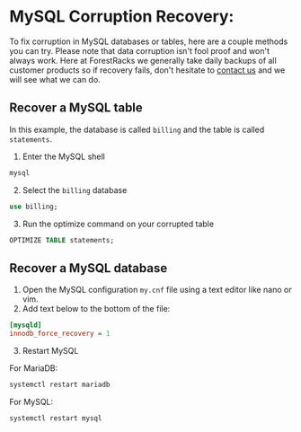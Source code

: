 # MySQL Corruption Recovery:

To fix corruption in MySQL databases or tables, here are a couple methods you can try. Please note that data corruption isn't fool proof and won't always work. Here at ForestRacks we generally take daily backups of all customer products so if recovery fails, don't hesitate to [contact us](/about/contact-us) and we will see what we can do.

## Recover a MySQL table
In this example, the database is called `billing` and the table is called `statements`.

1) Enter the MySQL shell
```bash
mysql
```
2) Select the `billing` database
```sql
use billing;
```
3) Run the optimize command on your corrupted table
```sql
OPTIMIZE TABLE statements;
```

## Recover a MySQL database
1) Open the MySQL configuration `my.cnf` file using a text editor like nano or vim.
2) Add text below to the bottom of the file:
```ini filename="my.cnf" copy
[mysqld]
innodb_force_recovery = 1
```
3) Restart MySQL

For MariaDB:
```bash
systemctl restart mariadb
```
For MySQL:
```bash
systemctl restart mysql
```